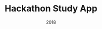 ---
title: "Hackathon Study App"
date: "2018"
description: "A study app made in 24 hours for the Utah Code Camp hackathon."

repoLink: "https://github.com/Izonion/TantiveIV-vue"
demoLink: ""

languages:
- "Vue"

tags:
- "web-app"

---